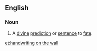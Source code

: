 ==English==
{{wikipedia|The writing on the wall}}

===Noun===
{{en-noun|head=[[handwriting]] [[on]] [[the]] [[wall]]|-}}

# {{context|idiomatic|lang=en}} {{form of|alternative form|writing on the wall}} A [[divine]] [[prediction]] or [[sentence]] to [[fate]].

[[et:handwriting on the wall]]